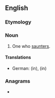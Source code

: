 ==English==

===Etymology===
{{suffix|en|saunter|er}}

===Noun===
{{en-noun}}

# One who [[saunter]]s.

====Translations====
{{trans-top|one who saunters}}
* German: {{t+|de|Müßiggänger}} (in), {{t|de|Pflastertreter}} (in)
{{trans-mid}}
{{trans-bottom}}

===Anagrams===
* {{anagrams|en|a=aeenrrstu|renatures}}